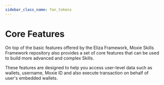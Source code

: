 ```yaml
---
sidebar_class_name: fan_tokens
---
```



# Core Features

On top of the basic features offered by the Eliza Framework, Moxie Skills Framework repository also provides a set of core features that can be used to build more advanced and complex Skills.

These features are designed to help you access user-level data such as wallets, username, Moxie ID and also execute transaction on behalf of user's embedded wallets.

<DocCardList />
